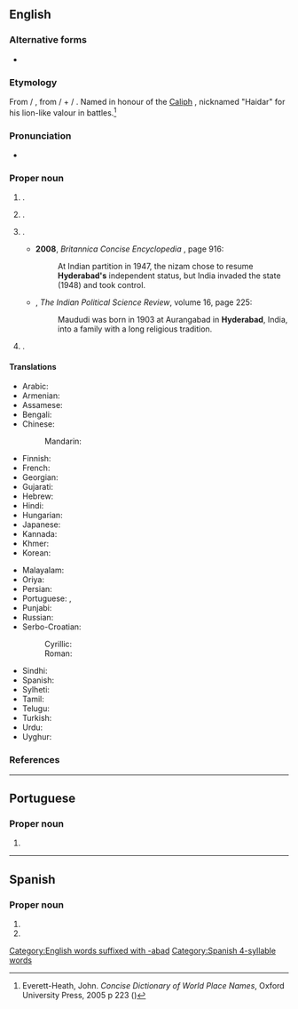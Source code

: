 ==English==
{{wikipedia|Hyderabad, India}}
{{wikipedia|Hyderabad, Sindh}}

===Alternative forms===
* {{alter|en|Haidarabad}}

===Etymology===
From {{bor|en|hi|हैदराबाद|tr=haidarābād}} / {{bor|en|ur|حیدرآباد|tr=haidarābād}}, from {{m|hi|हैदर}} / {{m|ur|حیدر|tr=haidar|t=lion}} + {{m|hi|-आबाद}} / {{m|ur|آباد|t=-ābād|pos=placename suffix}}. Named in honour of the [[Caliph]] {{w|Ali Ibn Abi Talib}}, nicknamed "Haidar" for his lion-like valour in battles.<ref name="Everett-Heath2005">Everett-Heath, John. ''Concise Dictionary of World Place Names'', Oxford University Press, 2005 p&nbsp;223 ({{ISBN|978-0-19-860537-9}})</ref>

===Pronunciation===
* {{IPA|en|/ˈhaɪdəɹəbɑːd/}}

===Proper noun===
{{en-proper noun}}

# {{place|en|caplc|s/Telangana|c/India|;,|and de-jure capital of [[Andhra Pradesh]]}}.
# {{place|en|district|s/Telangana|c/India}}.
# {{place|en|A <<former state>>, landlocked in south-central <<c/India>>, which was ruled from 1724 until 1948 by a line of [[nizam]]s}}.
#* '''2008''', ''Britannica Concise Encyclopedia'' {{ISBN|1593394926}}, page 916:
#*: At Indian partition in 1947, the nizam chose to resume '''Hyderabad's''' independent status, but India invaded the state (1948) and took control.
#* {{rfdate|en}}, ''The Indian Political Science Review'', volume 16, page 225:
#*: Maududi was born in 1903 at Aurangabad in '''Hyderabad''', India, into a family with a long religious tradition.
# {{place|en|city|p/Sindh|c/Pakistan}}.

====Translations====
{{trans-top|capital of Telangana}}
* Arabic: {{t|ar|حَيْدَر أَبَاد|m}}
* Armenian: {{t|hy|Հայդարաբադ}}
* Assamese: {{t|as|হাইদৰাবাদ|tr=haidorabad}}
* Bengali: {{t|bn|হায়দরাবাদ|tr=haydôrabad}}
* Chinese:
*: Mandarin: {{t|cmn|海得拉巴|tr=Hǎidelābā|sc=Hani}}
* Finnish: {{t|fi|Hyderabad}}
* French: {{t|fr|Hyderābād}}
* Georgian: {{t|ka|ჰაიდარაბადი}}
* Gujarati: {{t|gu|હૈદરાબાદ|tr=haidarābād}}
* Hebrew: {{t|he|היידראבאד}}
* Hindi: {{t+|hi|हैदराबाद|tr=haidarābād}}
* Hungarian: {{t+|hu|Haidarábád}}
* Japanese: {{t|ja|ハイデラバード|tr=Haiderabādo}}
* Kannada: {{t+|kn|ಹೈದರಾಬಾದ್}}
* Khmer: {{t|km|ហ៊ី​ដឺ​រ៉ា​បេ​ដ|tr=hiidəɨraabaed}}
* Korean: {{t|ko|^하이데라바드}}
{{trans-mid}}
* Malayalam: {{t|ml|ഹൈദരാബാദ്}}
* Oriya: {{t|or|ହୈଦରାବାଦ}}
* Persian: {{t|fa|حیدرآباد|tr=heydar-âbâd}}
* Portuguese: {{t|pt|Hyderabad|f}}, {{t|pt|Hiderabade|f}}
* Punjabi: {{t|pa|ਹੈਦਰਾਬਾਦ|tr=faidarābād}}
* Russian: {{t+|ru|Хайдараба́д|m}}
* Serbo-Croatian:
*: Cyrillic: {{t|sh|Хајдерабад|m}}
*: Roman: {{t|sh|Hajderabad|m}}
* Sindhi: {{t|sd|حيدر اباد|alt=حيدر آباد|tr=haidarābād|sc=sd-Arab}}
* Spanish: {{t+|es|Hyderabad}}
* Sylheti: {{t|syl|ꠢꠣꠁꠖꠞꠣꠛꠣꠖ}}
* Tamil: {{t|ta|ஐதராபாத்}}
* Telugu: {{t|te|హైదరాబాదు}}
* Turkish: {{t|tr|Haydarabad}}
* Urdu: {{t|ur|حیدرآباد|tr=haidarābād}}
* Uyghur: {{t|ug|ھەيدەرئاباد}}
{{trans-bottom}}

===References===
<references />

[[Category:English words suffixed with -abad]]
[[Category:Spanish 4-syllable words]]

----

==Portuguese==

===Proper noun===
{{pt-proper noun|f}}

# {{alternative form of|pt|Hiderabade}}

----

==Spanish==
{{wikipedia|lang=es}}

===Proper noun===
{{es-proper noun}}

# {{place|es|caplc|s/Telangana|c/India|;,|and de-jure capital of [[Andhra Pradesh]]|t1=Hyderabad}}
# {{place|en|district|s/Telangana|c/India|t1=Hyderabad}}